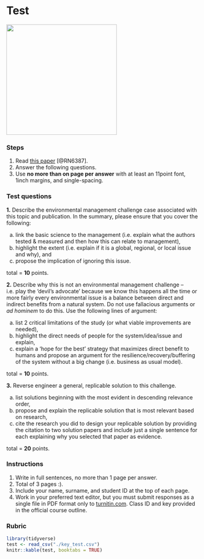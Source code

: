# Test {#test}

![](./test.png){width=3in} 


### Steps {-}  
1. Read [this paper](https://cdnsciencepub.com/doi/10.1139/cjfas-2016-0520#.W6Uwoy-ZMWo) [@RN6387].
2. Answer the following questions. 
3. Use **no more than on page per answer** with at least an 11point font, 1inch margins, and single-spacing.  

### Test questions {-}
**1.** Describe the environmental management challenge case associated with this topic and publication.  In the summary, please ensure that you cover the following:  

(a) link the basic science to the management (i.e. explain what the authors tested & measured and then how this can relate to management),  
(b) highlight the extent (i.e. explain if it is a global, regional, or local issue and why), and  
(c) propose the implication of ignoring this issue.  

total = **10** points.

**2.** Describe why this is not an environmental management challenge – i.e. play the ‘devil’s advocate’ because we know this happens all the time or more fairly every environmental issue is a balance between direct and indirect benefits from a natural system.  Do not use fallacious arguments or *ad hominem* to do this.  Use the following lines of argument:  

(a) list 2 critical limitations of the study (or what viable improvements are needed),  
(b) highlight the direct needs of people for the system/idea/issue and explain,  
(c) explain a ‘hope for the best’ strategy that maximizes direct benefit to humans and propose an argument for the resilience/recovery/buffering of the system without a big change (i.e. business as usual model).  

total = **10** points.  

**3.** Reverse engineer a general, replicable solution to this challenge.  

(a) list solutions beginning with the most evident in descending relevance order,  
(b) propose and explain the replicable solution that is most relevant based on research,  
(c) cite the research you did to design your replicable solution by providing the citation to two solution papers and include just a single sentence for each explaining why you selected that paper as evidence.  

total = **20** points. 

### Instructions {-}  
1. Write in full sentences, no more than 1 page per answer.
2. Total of 3 pages :).  
3. Include your name, surname, and student ID at the top of each page.
4. Work in your preferred text editor, but you must submit responses as a single file in PDF format only to [turnitin.com](https://www.turnitin.com). Class ID and key provided in the official course outline.  

### Rubric {-}  

```r
library(tidyverse)
test <- read_csv("./key_test.csv")
knitr::kable(test, booktabs = TRUE)

```
